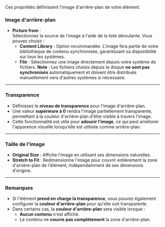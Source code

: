 Ces propriétés définissent l'image d'arrière-plan de votre élément.

### Image d'arrière-plan

* **Picture from** :\
  Sélectionnez la source de l'image à l'aide de la liste déroulante. Vous pouvez choisir :
  * **Content Library** : Option recommandée. L'image fera partie de votre bibliothèque de contenu synchronisée, garantissant sa disponibilité sur tous les systèmes.
  * **File** : Sélectionnez une image directement depuis votre système de fichiers. **Note** : Les fichiers choisis depuis le disque **ne sont pas synchronisés** automatiquement et doivent être distribués manuellement vers d'autres systèmes si nécessaire.

***

### Transparence

* Définissez le **niveau de transparence** pour l'image d'arrière-plan.
* Une valeur **supérieure à 0** rendra l'image partiellement transparente, permettant à la couleur d'arrière-plan d'être visible à travers l'image.
* Cette fonctionnalité est utile pour **adoucir l'image**, ce qui peut améliorer l'apparence visuelle lorsqu'elle est utilisée comme arrière-plan.

***

### Taille de l'image

* **Original Size** : Affiche l'image en utilisant ses dimensions naturelles.
* **Stretch to Fit** : Redimensionne l'image pour couvrir entièrement la zone d'arrière-plan de l'élément, indépendamment de ses dimensions d'origine.

***

### Remarques

* Si l'élément **prend en charge la transparence**, vous pouvez également configurer la **couleur d'arrière-plan** pour qu'elle soit transparente.
* Dans certains cas, la **couleur d'arrière-plan** sera visible lorsque :
  * **Aucun contenu** n'est affiché.
  * Le contenu ne **couvre pas complètement** la zone d'arrière-plan.

